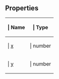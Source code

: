 ==Properties==

{{Lua/Table_Prefix}}
{| {{Lua/Table_Header}}
!{{Lua/Column_Style/Property_List_Name}} | Name
!{{Lua/Column_Style/Property_List_Type}} | Type
|-
|{{Lua/Cell_Style/Property_List_Name}} | [[Lua/Server/CellID/Properties/x|x]]
|{{Lua/Cell_Style/Property_List_Type}} | number
|-
|{{Lua/Cell_Style/Property_List_Name}} | [[Lua/Server/CellID/Properties/y|y]]
|{{Lua/Cell_Style/Property_List_Type}} | number
|} {{Lua/Table_Suffix}}